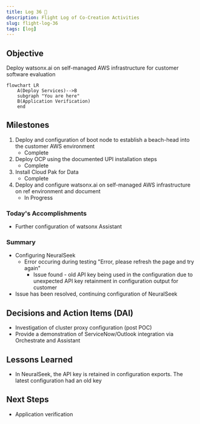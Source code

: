 ```yaml
---
title: Log 36 🛫
description: Flight Log of Co-Creation Activities
slug: flight-log-36
tags: [log]
---
```


## Objective
Deploy watsonx.ai on self-managed AWS infrastructure for customer software evaluation

```mermaid
flowchart LR
    A(Deploy Services)-->B
    subgraph "You are here"
    B(Application Verification)
    end
```

## Milestones
1. Deploy and configuration of boot node to establish a beach-head into the customer AWS environment
    - Complete
2. Deploy OCP using the documented UPI installation steps
    - Complete
3. Install Cloud Pak for Data
    - Complete
4. Deploy and configure watsonx.ai on self-managed AWS infrastructure on ref environment and document
    - In Progress

### Today's Accomplishments
- Further configuration of watsonx Assistant

### Summary
- Configuring NeuralSeek
    - Error occuring during testing "Error, please refresh the page and try again"
        - Issue found - old API key being used in the configuration due to unexpected API key retainment in configuration output for customer
- Issue has been resolved, continuing configuration of NeuralSeek

## Decisions and Action Items (DAI)
- Investigation of cluster proxy configuration (post POC)
- Provide a demonstration of ServiceNow/Outlook integration via Orchestrate and Assistant

## Lessons Learned
- In NeuralSeek, the API key is retained in configuration exports. The latest configuration had an old key

## Next Steps
- Application verification
